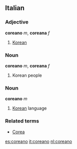 ==Italian==
===Adjective===
'''coreano''' ''m'', '''coreana''' ''f''

# [[Korean]]

===Noun===
'''coreano''' ''m'', '''coreana''' ''f''

# Korean people

===Noun===
'''coreano''' ''m''

# [[Korean]] language

===Related terms===
*[[Corea]]

[[es:coreano]]
[[it:coreano]]
[[nl:coreano]]